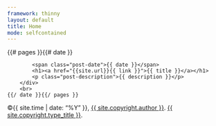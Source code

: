```yaml
---
framework: thinny
layout: default
title: Home
mode: selfcontained
---
```


<div id="post-list">
  {{# pages }}{{# date }}
		<div>
			<span class="post-date">{{ date }}</span>
			<h1><a href="{{site.url}}{{ link }}">{{ title }}</a></h1>
			<p class="post-description">{{ description }}</p>
		</div>
		<br>
	{{/ date }}{{/ pages }}
</div>


<footer class="clean" style="background-image: url({{ site.cover }}); background-position: bottom; height: 60px;">
	<p class="copyright">&copy;{{ site.time | date: "%Y" }}, <a href="{{ site.copyright.url }}" target="_blank">{{ site.copyright.author }}</a>. <a href="{{ site.copyright.type_url }}" target="_blank">{{ site.copyright.type_title }}</a>.</p>
</footer>
